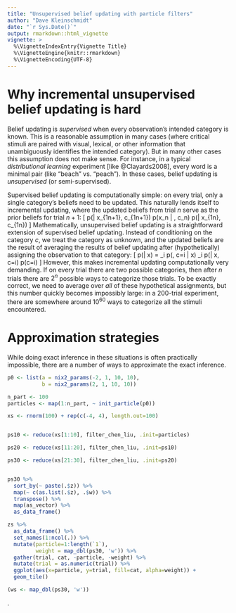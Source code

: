 ```yaml
---
title: "Unsupervised belief updating with particle filters"
author: "Dave Kleinschmidt"
date: "`r Sys.Date()`"
output: rmarkdown::html_vignette
vignette: >
  %\VignetteIndexEntry{Vignette Title}
  %\VignetteEngine{knitr::rmarkdown}
  %\VignetteEncoding{UTF-8}
---
```


# Why incremental unsupervised belief updating is hard

Belief updating is _supervised_ when every observation's intended category is
known.  This is a reasonable assumption in many cases (where critical stimuli
are paired with visual, lexical, or other information that unambiguously
identifies the intended category).  But in many other cases this assumption does
not make sense.  For instance, in a typical _distributional learning_ experiment
[like @Clayards2008], every word is a minimal pair (like "beach" vs. "peach").
In these cases, belief updating is _unsupervised_ (or semi-supervised).

Supervised belief updating is computationally simple: on every trial, only a
single category's beliefs need to be updated.  This naturally lends itself to
incremental updating, where the updated beliefs from trial $n$ serve as the
prior beliefs for trial $n+1$:
\[ 
p(\theta | x_{1\ldots n+1}, c_{1\ldots n+1}) 
  \propto 
  p(x_n | \theta, c_n)
  p(\theta | x_{1\ldots n}, c_{1\ldots n}) 
\]
Mathematically, unsupervised belief updating is a straightforward extension of
supervised belief updating.  Instead of conditioning on the category $c$, we
treat the category as unknown, and the updated beliefs are the result of
averaging the results of belief updating after (hypothetically) assigning the
observation to that category:
\[
p(\theta | x) 
  = \sum_i p(\theta, c=i | x)
  \propto \sum_i p(\theta | x, c=i) p(c=i)
\]
However, this makes incremental updating computationally very demanding.  If on
every trial there are two possible categories, then after $n$ trials there are
$2^n$ possible ways to categorize those trials.  To be exactly correct, we need
to average over _all_ of these hypothetical assignments, but this number quickly
becomes impossibly large: in a 200-trial experiment, there are somewhere around
$10^60$ ways to categorize all the stimuli encountered.

# Approximation strategies

While doing exact inference in these situations is often practically impossible,
there are a number of ways to approximate the exact inference.





```r

p0 <- list(a = nix2_params(-2, 1, 10, 10),
           b = nix2_params(2, 1, 10, 10))

n_part <- 100
particles <- map(1:n_part, ~ init_particle(p0))

xs <- rnorm(100) + rep(c(-4, 4), length.out=100)


ps10 <- reduce(xs[1:10], filter_chen_liu, .init=particles)

ps20 <- reduce(xs[11:20], filter_chen_liu, .init=ps10)

ps30 <- reduce(xs[21:30], filter_chen_liu, .init=ps20)


ps30 %>%
  sort_by(~ paste(.$z)) %>%
  map(~ c(as.list(.$z), .$w)) %>%
  transpose() %>%
  map(as_vector) %>%
  as_data_frame()

zs %>%
  as_data_frame() %>%
  set_names(1:ncol(.)) %>%
  mutate(particle=1:length(`1`),
         weight = map_dbl(ps30, 'w')) %>%
  gather(trial, cat, -particle, -weight) %>%
  mutate(trial = as.numeric(trial)) %>%
  ggplot(aes(x=particle, y=trial, fill=cat, alpha=weight)) +
  geom_tile()

(ws <- map_dbl(ps30, 'w'))

```

.
